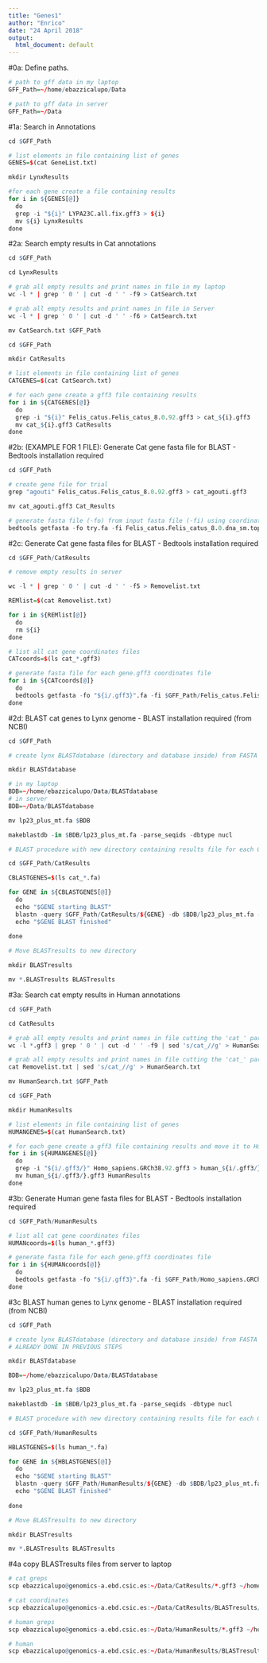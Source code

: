 ```yaml
---
title: "Genes1"
author: "Enrico"
date: "24 April 2018"
output:
  html_document: default
---
```


#0a: Define paths.

```r

# path to gff data in my laptop
GFF_Path=~/home/ebazzicalupo/Data

# path to gff data in server
GFF_Path=~/Data

```

#1a: Search in Annotations

```r

cd $GFF_Path

# list elements in file containing list of genes
GENES=$(cat GeneList.txt)

mkdir LynxResults

#for each gene create a file containing results
for i in ${GENES[@]}
  do
  grep -i "${i}" LYPA23C.all.fix.gff3 > ${i}
  mv ${i} LynxResults
done


```

#2a: Search empty results in Cat annotations

```r

cd $GFF_Path

cd LynxResults

# grab all empty results and print names in file in my laptop
wc -l * | grep ' 0 ' | cut -d ' ' -f9 > CatSearch.txt

# grab all empty results and print names in file in Server
wc -l * | grep ' 0 ' | cut -d ' ' -f6 > CatSearch.txt

mv CatSearch.txt $GFF_Path

cd $GFF_Path

mkdir CatResults

# list elements in file containing list of genes
CATGENES=$(cat CatSearch.txt)

# for each gene create a gff3 file containing results
for i in ${CATGENES[@]}
  do
  grep -i "${i}" Felis_catus.Felis_catus_8.0.92.gff3 > cat_${i}.gff3
  mv cat_${i}.gff3 CatResults
done

```

#2b: (EXAMPLE FOR 1 FILE): Generate Cat gene fasta file for BLAST - Bedtools installation required

```r

cd $GFF_Path

# create gene file for trial
grep "agouti" Felis_catus.Felis_catus_8.0.92.gff3 > cat_agouti.gff3

mv cat_agouti.gff3 Cat_Results

# generate fasta file (-fo) from input fasta file (-fi) using coordinates specified in other file (-bed)
bedtools getfasta -fo try.fa -fi Felis_catus.Felis_catus_8.0.dna_sm.toplevel.fa -bed cat_agouti.gff3


```

#2c: Generate Cat gene fasta files for BLAST - Bedtools installation required

```r

cd $GFF_Path/CatResults

# remove empty results in server

wc -l * | grep ' 0 ' | cut -d ' ' -f5 > Removelist.txt

REMlist=$(cat Removelist.txt)

for i in ${REMlist[@]}
  do
  rm ${i}
done

# list all cat gene coordinates files
CATcoords=$(ls cat_*.gff3)

# generate fasta file for each gene.gff3 coordinates file
for i in ${CATcoords[@]}
  do
  bedtools getfasta -fo "${i/.gff3}".fa -fi $GFF_Path/Felis_catus.Felis_catus_8.0.dna_sm.toplevel.fa -bed ${i}
done

```

#2d: BLAST cat genes to Lynx genome - BLAST installation required (from NCBI)

```r

cd $GFF_Path

# create lynx BLASTdatabase (directory and database inside) from FASTA lynx reference genome

mkdir BLASTdatabase

# in my laptop
BDB=~/home/ebazzicalupo/Data/BLASTdatabase
# in server
BDB=~/Data/BLASTdatabase

mv lp23_plus_mt.fa $BDB

makeblastdb -in $BDB/lp23_plus_mt.fa -parse_seqids -dbtype nucl

# BLAST procedure with new directory containing results file for each GENE (look at BLAST manual for output options)

cd $GFF_Path/CatResults

CBLASTGENES=$(ls cat_*.fa)

for GENE in ${CBLASTGENES[@]}
  do
  echo "$GENE starting BLAST"
  blastn -query $GFF_Path/CatResults/${GENE} -db $BDB/lp23_plus_mt.fa -outfmt "6 qseqid sseqid sstart send length qcovhsp evalue" -out ${GENE/.fa/}.BLASTresults
  echo "$GENE BLAST finished"
  
done

# Move BLASTresults to new directory

mkdir BLASTresults

mv *.BLASTresults BLASTresults

```

#3a: Search cat empty results in Human annotations

```r

cd $GFF_Path

cd CatResults

# grab all empty results and print names in file cutting the 'cat_' part in my laptop
wc -l *.gff3 | grep ' 0 ' | cut -d ' ' -f9 | sed 's/cat_//g' > HumanSearch.txt

# grab all empty results and print names in file cutting the 'cat_' part in Server
cat Removelist.txt | sed 's/cat_//g' > HumanSearch.txt

mv HumanSearch.txt $GFF_Path

cd $GFF_Path

mkdir HumanResults

# list elements in file containing list of genes
HUMANGENES=$(cat HumanSearch.txt)

# for each gene create a gff3 file containing results and move it to HumanResults folder
for i in ${HUMANGENES[@]}
  do
  grep -i "${i/.gff3/}" Homo_sapiens.GRCh38.92.gff3 > human_${i/.gff3/}.gff3
  mv human_${i/.gff3/}.gff3 HumanResults
done

```

#3b: Generate Human gene fasta files for BLAST - Bedtools installation required

```r

cd $GFF_Path/HumanResults

# list all cat gene coordinates files
HUMANcoords=$(ls human_*.gff3)

# generate fasta file for each gene.gff3 coordinates file
for i in ${HUMANcoords[@]}
  do
  bedtools getfasta -fo "${i/.gff3}".fa -fi $GFF_Path/Homo_sapiens.GRCh38.dna_sm.toplevel.fa -bed ${i}
done

```

#3c BLAST human genes to Lynx genome - BLAST installation required (from NCBI)

```r

cd $GFF_Path

# create lynx BLASTdatabase (directory and database inside) from FASTA lynx reference genome
# ALREADY DONE IN PREVIOUS STEPS

mkdir BLASTdatabase

BDB=~/home/ebazzicalupo/Data/BLASTdatabase

mv lp23_plus_mt.fa $BDB

makeblastdb -in $BDB/lp23_plus_mt.fa -parse_seqids -dbtype nucl

# BLAST procedure with new directory containing results file for each GENE (look at BLAST manual for output options)

cd $GFF_Path/HumanResults

HBLASTGENES=$(ls human_*.fa)

for GENE in ${HBLASTGENES[@]}
  do
  echo "$GENE starting BLAST"
  blastn -query $GFF_Path/HumanResults/${GENE} -db $BDB/lp23_plus_mt.fa -outfmt "6 qseqid sseqid sstart send length qcovhsp evalue" -out ${GENE/.fa/}.BLASTresults
  echo "$GENE BLAST finished"
  
done

# Move BLASTresults to new directory

mkdir BLASTresults

mv *.BLASTresults BLASTresults


```

#4a copy BLASTresults files from server to laptop

```r

# cat greps
scp ebazzicalupo@genomics-a.ebd.csic.es:~/Data/CatResults/*.gff3 ~/home/ebazzicalupo/GrepResults

# cat coordinates
scp ebazzicalupo@genomics-a.ebd.csic.es:~/Data/CatResults/BLASTresults/cat_*.BLASTresults ~/home/ebazzicalupo/Results

# human greps
scp ebazzicalupo@genomics-a.ebd.csic.es:~/Data/HumanResults/*.gff3 ~/home/ebazzicalupo/GrepResults

# human
scp ebazzicalupo@genomics-a.ebd.csic.es:~/Data/HumanResults/BLASTresults/human_*.BLASTresults ~/home/ebazzicalupo/Results


```
